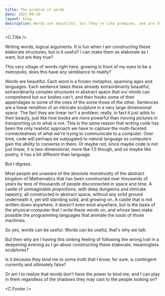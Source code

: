 ```yaml
---
title: The promise of words
date: 2023-09-29
layout: blog
description: Words are beautiful, but they're like promises, and are they any good?
---
```



<C.Title />

Writing words, logical arguments. It is fun when I am constructing these
elaborate structures, but is it useful? I can make them as elaborate as I want,
but are they true?

This very village of words right here, growing in front of my eyes to be a
metropolis, does this have any semblance to reality?

Words are beautiful. Each word is a frozen metaphor, spanning ages and
languages. Each sentence takes these already extraordinarily beautiful,
extraordinarily complex structures in abstract space that our minds can
comprehend but our bodies can't, and then hooks some of their appendages to some
of the ones of the some those of the other. Sentences are a linear rendition of
an intricate sculpture in a very large dimensional space. The fact they are
linear isn't a problem, really, in fact it just adds to their beauty, just like
how books are more powerful than moving pictures in transporting us to what is
not. This is the same reason that writing code has been the only realistic
approach we have to capture the multi-faceted connectedness of what we're trying
to communicate to a computer. Over time, code will perhaps be subjugated to
natural language as computers gain the ability to converse in them. Or maybe
not, since maybe code is not just linear, it is two-dimensional, more like 1.5
though, and so maybe like poetry, it has a bit different than language.

But I digress.

Most people are unaware of the absolute monstrosity of the abstract kingdom of
Mathematics that has been constructed over thousands of years by tens of
thousands of people disconnected in space and time. A castle of unimaginable
proportions, with deep dungeons and intricate tapestry, all constructed in
abstract space, without any solid ground underneath it, yet still standing
solid, and growing on. A castle that is not written down anywhere, it doesn't
even exist anywhere, but is the basis of the physical computer that I write
these words on, and whose laws make possible the programming languages that
animate the souls of those machines.

So yes, words can be useful. Words can be useful, that's why we talk.

But then why am I having this sinking feeling of following the wrong trail in a
deepening evening as I go about constructing these elaborate, meaningless
sculptures?

Is it because they bind me to some truth that I know, for sure, is contingent
currently and ultimately false?

Or am I to realize that words don't have the power to bind me, and I can play in
them regardless of the shadows they may cast to the people looking on?

<C.Footer />

